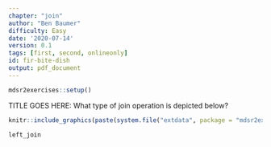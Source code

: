 ```yaml
---
chapter: "join"
author: "Ben Baumer"
difficulty: Easy
date: '2020-07-14'
version: 0.1
tags: [first, second, onlineonly]
id: fir-bite-dish
output: pdf_document
---
```

```r
mdsr2exercises::setup()
```

TITLE GOES HERE: What type of join operation is depicted below? 

```r
knitr::include_graphics(paste(system.file("extdata", package = "mdsr2exercises"), "/dplyr-left-join.png", sep = ""))
```
<!--answer-start-->
`left_join`
<!--answer-end-->



